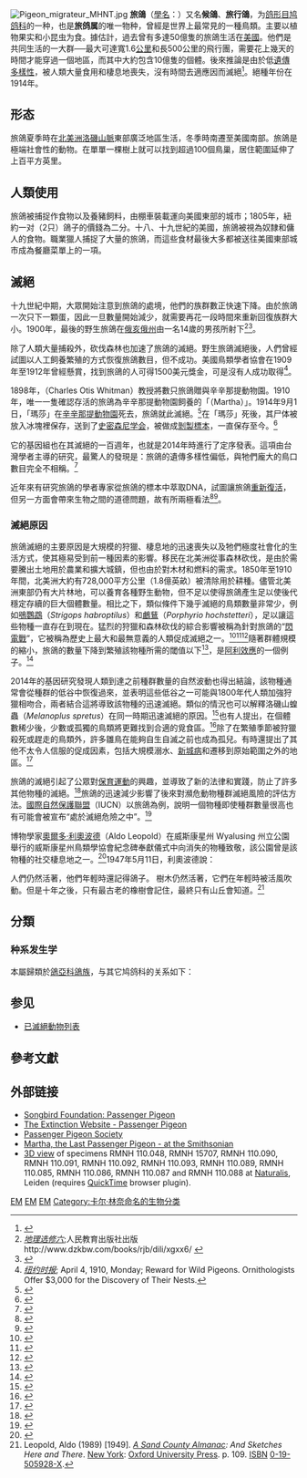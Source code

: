 {{Speciesbox
| image = ROM-BirdGallery-PassengerPigeon.png
| image_caption = [[皇家安大略博物館|皇家安大略博物館]]收藏的旅鴿標本
| status = EX
| extinct = 1914
| status_system = iucn3.1
| display parents=3
 parent authority = {{tsl|en|William John Swainson|William John Swainson|Swainson}}, 1827
| taxon = Ectopistes migratorius
| authority = ([[Linnaeus|Linnaeus]], 1766）
}}
[[File:Pigeon_migrateur_MHNT.jpg|thumb]]
'''旅鴿'''（[[學名|學名]]：{{lang|la|''Ectopistes migratorius''}}）又名'''候鴿'''、'''旅行鴿'''，为[[鸽形目|鸽形目]][[鸠鸽科|鸠鸽科]]的一种，也是'''旅鸽属'''的唯一物种，曾經是世界上最常見的一種鳥類。主要以植物果实和小昆虫为食。據估計，過去曾有多達50億隻的旅鴿生活在[[美國|美國]]。他們是共同生活的一大群──最大可達寬1.6[[公里|公里]]和長500公里的飛行團，需要花上幾天的時間才能穿過一個地區，而其中大約包含10億隻的個體。後來推論是由於低[[遺傳多樣性|遺傳多樣性]]，被人類大量食用和棲息地喪失，沒有時間去適應因而滅絕<ref>{{Cite web |url=http://www.solidot.org/story?sid=54662 |title= 40 億旅鴿消失之謎 |access-date=2017-11-28 |archive-date=2019-06-09 |archive-url=https://web.archive.org/web/20190609153853/https://www.solidot.org/story?sid=54662 |dead-url=no }}</ref>。絕種年份在1914年。

== 形态 ==
旅鴿夏季時在[[北美洲|北美洲]][[洛磯山脈|洛磯山脈]]東部廣泛地區生活，冬季時南遷至美國南部。旅鴿是極端社會性的動物。在單單一棵樹上就可以找到超過100個鳥巢，居住範圍延伸了上百平方英里。

==人類使用==
旅鴿被捕捉作食物以及養豬飼料，由棚車裝載運向美國東部的城市；1805年，紐約一对（2只）鴿子的價錢為二分。十八、十九世紀的美國，旅鴿被視為奴隸和傭人的食物。職業獵人捕捉了大量的旅鴿，而這些食材最後大多都被送往美國東部城市成為餐廳菜單上的一項。

==滅絕==
十九世紀中期，大眾開始注意到旅鴿的處境，他們的族群數正快速下降。由於旅鴿一次只下一顆蛋，因此一旦數量開始減少，就需要再花一段時間來重新回復族群大小。1900年，最後的野生旅鴿在[[俄亥俄州|俄亥俄州]]由一名14歲的男孩所射下<ref>''[[地理选修六|地理选修六]] '';人民教育出版社出版http://www.dzkbw.com/books/rjb/dili/xgxx6/ {{Wayback|url=http://www.dzkbw.com/books/rjb/dili/xgxx6/ |date=20200813111505 }}</ref><ref>{{cite web|author1=动物笔记|title=最后一只旅鸽-搜狐|url=http://mt.sohu.com/20160614/n454385776.shtml|website=mt.sohu.com|publisher=搜狐|accessdate=2017-05-14}}</ref>。

除了人類大量捕殺外，砍伐森林也加速了旅鴿的滅絕。野生旅鴿滅絕後，人們曾經試圖以人工飼養繁殖的方式恢復旅鴿數目，但不成功。美國鳥類學者協會在1909年至1912年曾經懸賞，找到旅鴿的人可得1500美元獎金，可是沒有人成功取得<ref>''[[纽约时报|纽约时报]]''; April 4, 1910, Monday; Reward for Wild Pigeons. Ornithologists Offer $3,000 for the Discovery of Their Nests.</ref>。

1898年，{{link-en|查爾斯·奥蒂斯·惠特曼|Charles Otis Whitman|查爾斯·惠特曼}}（Charles Otis Whitman）教授將數只旅鴿贈與辛辛那提動物園。1910年，唯一一隻確認存活的旅鴿為辛辛那提動物園飼養的「{{link-en|瑪莎 (旅鴿)|Martha (passenger pigeon)|瑪莎}}（Martha）」。1914年9月1日，「瑪莎」在[[辛辛那堤動物和植物園|辛辛那提動物園]]死去，旅鴿就此滅絕。<ref>{{cite news |title=中国“吃货”吃绝禾花雀？ |url=http://www.xinhuanet.com/world/2015-06/10/c_127896830.htm |accessdate=2021-10-20 |work=新华网 |archive-date=2021-10-20 |archive-url=https://web.archive.org/web/20211020060125/http://www.xinhuanet.com/world/2015-06/10/c_127896830.htm |dead-url=no }}</ref>在「瑪莎」死後，其尸体被放入冰塊裡保存，送到了[[史密森尼学会|史密森尼学会]]，被做成[[剝製標本|剝製標本]]，一直保存至今。<ref>{{cite news |title=全球九种珍稀的动物，旅鸽已灭绝，熊猫也有彩色的 |url=https://3g.163.com/dy/article/G89AQR6705525RZO.html |accessdate=2021-10-20 |work=网易网 |date=2021-04-23 |archive-date=2021-10-21 |archive-url=https://web.archive.org/web/20211021031147/https://3g.163.com/dy/article/G89AQR6705525RZO.html |dead-url=no }}</ref>

它的基因組也在其滅絕的一百週年，也就是2014年時進行了定序發表。這項由台灣學者主導的研究，最驚人的發現是：旅鴿的遺傳多樣性偏低，與牠們龐大的鳥口數目完全不相稱。<ref name="氾科學">{{cite web|url=https://pansci.asia/archives/132578|title=曾經有50億鳥口的「旅鴿」，遺傳多樣性卻低得嚇死人？|access-date=2018-07-20|archive-date=2021-01-19|archive-url=https://web.archive.org/web/20210119191831/https://pansci.asia/archives/132578|dead-url=no}}</ref>

近年來有研究旅鴿的學者專家從旅鴿的標本中萃取DNA，試圖讓旅鴿[[去滅絕|重新復活]]，但另一方面會帶來生物之間的道德問題，故有所兩極看法<ref name="nationalgeographic20140902003">{{cite web|url=http://www.ttv.com.tw/drama12/NewsScience/view.asp?id=150882|title=台學者萃取DNA揭開旅鴿滅絕百年謎團|newspaper=[[台灣電視公司|發現科學 - 台視網站]]|date=2014-06-20|accessdate=2016-04-23|language=zh|archive-date=2019-08-09|archive-url=https://web.archive.org/web/20190809173552/https://www.ttv.com.tw/drama12/NewsScience/view.asp?id=150882|dead-url=no}}</ref><ref>{{cite news |title=猛犸象的复活尝试：能否缓解气候变化危机？ |url=https://finance.sina.com.cn/tech/2021-10-15/doc-iktzscyx9786624.shtml?cre=tianyi&mod=pchp&loc=36&r=0&rfunc=79&tj=cxvertical_pc_hp&tr=12 |accessdate=2021-10-20 |work=新浪网 |date=2021-10-15 |archive-date=2021-10-22 |archive-url=https://web.archive.org/web/20211022012352/https://finance.sina.com.cn/tech/2021-10-15/doc-iktzscyx9786624.shtml?cre=tianyi&mod=pchp&loc=36&r=0&rfunc=79&tj=cxvertical_pc_hp&tr=12 |dead-url=no }}</ref>。

=== 滅絕原因 ===
旅鴿滅絕的主要原因是大規模的狩獵、棲息地的迅速喪失以及牠們極度社會化的生活方式，使其極易受到前一種因素的影響。移民在北美洲從事森林砍伐，是由於需要騰出土地用於農業和擴大城鎮，但也​​由於對木材和燃料的需求。1850年至1910年間，北美洲大約有728,000平方公里（1.8億英畝）被清除用於耕種。儘管北美洲東部仍有大片林地，可以養育各種野生動物，但不足以使得旅鴿產生足以使後代穩定存續的巨大個體數量。相比之下，類似條件下幾乎滅絕的鳥類數量非常少，例如[[鴞鸚鵡|鴞鸚鵡]]（''Strigops habroptilus''）和[[鸕鶿|鸕鶿]]（''Porphyrio hochstetteri''），足以讓這些物種一直存在到現在。猛烈的狩獵和森林砍伐的綜合影響被稱為針對旅鴿的“[[閃電戰|閃電戰]]”，它被稱為歷史上最大和最無意義的人類促成滅絕之一。<ref name="Fuller 2014 72–88">{{Harvnb|Fuller|2014|pp=72–88}}</ref><ref name="Hung 2014">{{Cite journal|title=Drastic population fluctuations explain the rapid extinction of the passenger pigeon|first1=C. M.|last2=Shaner|first2=P. J. L.|journal=[[Proceedings_of_the_National_Academy_of_Sciences|Proceedings of the National Academy of Sciences]]|issue=29|doi=10.1073/pnas.1401526111|year=2014|volume=111|pages=10636–10641|bibcode=2014PNAS..11110636H|pmc=4115547|pmid=24979776|last3=Zink|first3=R. M.|last4=Liu|first4=W. C.|last5=Chu|first5=T. C.|last6=Huang|first6=W. S.|last7=Li|first7=S. H.|display-authors=2|last1=Hung|doi-access=free}}</ref><ref name="Hume 2015">{{cite journal|title=Large-scale live capture of Passenger Pigeons ''Ectopistes migratorius'' for sporting purposes: overlooked illustrated documentation|url=http://boc-online.org/passenger-pigeons-large-scale-live-capture/|last=Hume|first=J. P.|journal=Bulletin of the British Ornithologists' Club|year=2015|series=2|volume=135|pages=174{{ndash}}184|access-date=2022-01-07|archive-date=2016-01-06|archive-url=https://web.archive.org/web/20160106072227/http://boc-online.org/passenger-pigeons-large-scale-live-capture/|dead-url=no}}</ref>隨著群體規模的縮小，旅鴿的數量下降到繁殖該物種所需的閾值以下<ref>{{cite journal|title=The extinction of the passenger pigeon ''Ectopistes migratorius'' and its relevance to contemporary conservation|first1=T.|journal=[[Biological_Conservation_(journal)|Biological Conservation]]|issue=2|doi=10.1016/0006-3207(80)90046-4|year=1980|volume=17|pages=157–162|last1=Halliday}}</ref>，是[[阿利效應|阿利效應]]的一個例子。<ref>{{Cite web|title=Passenger Pigeon/Allee effect|url=https://kevintshoemaker.github.io/NRES-470/LECTURE5.html|access-date=2020-09-25|website=kevintshoemaker.github.io|archive-date=2022-01-07|archive-url=https://web.archive.org/web/20220107153739/https://kevintshoemaker.github.io/NRES-470/LECTURE5.html|dead-url=no}}</ref>

2014年的基因研究發現人類到達之前種群數量的自然波動也得出結論，該物種通常會從種群的低谷中恢復過來，並表明這些低谷之一可能與1800年代人類加強狩獵相吻合，兩者結合這將導致該物種的迅速滅絕。類似的情況也可以解釋洛磯山蝗蟲（''Melanoplus spretus''）在同一時期迅速滅絕的原因。<ref name="Hung 20142">{{Cite journal|title=Drastic population fluctuations explain the rapid extinction of the passenger pigeon|first1=C. M.|last2=Shaner|first2=P. J. L.|journal=[[Proceedings_of_the_National_Academy_of_Sciences|Proceedings of the National Academy of Sciences]]|issue=29|doi=10.1073/pnas.1401526111|year=2014|volume=111|pages=10636–10641|bibcode=2014PNAS..11110636H|pmc=4115547|pmid=24979776|last3=Zink|first3=R. M.|last4=Liu|first4=W. C.|last5=Chu|first5=T. C.|last6=Huang|first6=W. S.|last7=Li|first7=S. H.|display-authors=2|last1=Hung|doi-access=free}}</ref>也有人提出，在個體數稀少後，少數或孤獨的鳥類將更難找到合適的覓食區。<ref name="Extinct Birds">{{cite book|last1=Hume|first1=J. P.|author-link=Julian Pender Hume|last2=Walters|first2=M.|title=Extinct Birds|publisher=T & AD Poyser|year=2012|location=London|isbn=978-1-4081-5725-1|pages=144{{ndash}}146}}</ref>除了在繁殖季節被狩獵殺死或趕走的鳥類外，許多雛鳥在能夠自生自滅之前也成為孤兒。有時還提出了其他不太令人信服的促成因素，包括大規模溺水、[[新城病|新城病]]和遷移到原始範圍之外的地區。<ref name="Fuller 2014 72–88">{{Harvnb|Fuller|2014|pp=72–88}}</ref>

旅鴿的滅絕引起了公眾對[[保育運動|保育運動]]的興趣，並導致了新的法律和實踐，防止了許多其他物種的滅絕。<ref name="SI">{{cite web|title=The Passenger Pigeon|url=http://www.si.edu/Encyclopedia_SI/nmnh/passpig.htm|access-date=April 22, 2013|author=Department of Vertebrate Zoology, National Museum of Natural History|date=March 2001|website=Encyclopedia Smithsonian|publisher=[[Smithsonian_Institution|Smithsonian Institution]]|archive-url=https://web.archive.org/web/20120313223001/http://www.si.edu/encyclopedia_Si/nmnh/passpig.htm|archive-date=March 13, 2012}}</ref>旅鴿的迅速減少影響了後來對瀕危動物種群滅絕風險的評估方法。[[國際自然保護聯盟|國際自然保護聯盟]]（IUCN）以旅鴿為例，說明一個物種即使種群數量很高也有可能會被宣布“處於滅絕危險之中”。<ref name="ext">{{cite journal|title=Extinction: the Passenger Pigeon, last hopes, letting go|first1=J. A.|last2=Jackson|first2=B.|journal=[[The_Wilson_Journal_of_Ornithology|The Wilson Journal of Ornithology]]|issue=4|doi=10.1676/1559-4491(2007)119[767:etpplh]2.0.co;2|year=2007|volume=119|pages=767{{ndash}}772|jstor=20456089|last1=Jackson}}</ref>

博物學家[[奥尔多·利奥波德|奧爾多·利奧波德]]（Aldo Leopold）在威斯康星州 Wyalusing 州立公園舉行的威斯康星州鳥類學協會紀念碑奉獻儀式中向消失的物種致敬，該公園曾是該物種的社交棲息地之一。<ref>{{cite web|title=Passenger Pigeon Monument|url=http://www.wisconsinhistory.org/whi/fullRecord.asp?id=34684|access-date=January 22, 2014|publisher=Wisconsin Historical Society|archive-date=2013-12-04|archive-url=https://web.archive.org/web/20131204043732/http://www.wisconsinhistory.org/whi/fullRecord.asp?id=34684|dead-url=no}}</ref>1947年5月11日，利奧波德說：

人們仍然活著，他們年輕時還記得鴿子。 樹木仍然活著，它們在年輕時被活風吹動。但是十年之後，只有最古老的橡樹會記住，最終只有山丘會知道。<ref>Leopold, Aldo (1989) [1949]. ''[[沙鄉年鑑|A Sand County Almanac]]: And Sketches Here and There''. [[New_York_City|New York]]: [[Oxford_University_Press|Oxford University Press]]. p. 109. [[ISBN_(identifier)|ISBN]] [[Special:BookSources/0-19-505928-X|<bdi>0-19-505928-X</bdi>]].</ref>

==分類==
===种系发生学===
本屬歸類於[[鴿亞科|鴿亞科]][[鴿族|鴿族]]，与其它鸠鸽科的关系如下{{r|Boyd}}：
{{鸠鸽科支序分类法}}

== 参见 ==
* [[已滅絕動物列表|已滅絕動物列表]]

== 參考文獻 ==
{{reflist|refs=
<ref name="Boyd">{{cite web| website= JBoyd.net| last= Boyd| first= John H., III| year= 2017| title= ''COLUMBEA: Mirandornithes, Columbimorphae''| url= http://jboyd.net/Taxo/List3.html#columbiformes| accessdate= 2018-04-14| archive-date= 2013-10-21| archive-url= https://web.archive.org/web/20131021175406/http://jboyd.net/Taxo/List3.html#columbiformes| dead-url= no}}</ref>
}}

== 外部链接 ==
{{wikisourcelang|en|The Passenger Pigeon|旅鴿}}
{{Commons|Ectopistes migratorius}}
* [http://www.songbird.org/birds/extinct/passpigeon.htm Songbird Foundation: Passenger Pigeon] {{Wayback|url=http://www.songbird.org/birds/extinct/passpigeon.htm |date=20090130221811 }}{{en}}
* [https://web.archive.org/web/20110316084438/http://www.petermaas.nl/extinct/speciesinfo/passengerpigeon.htm The Extinction Website - Passenger Pigeon]{{en}}
* [http://www.passengerpigeon.org/ Passenger Pigeon Society] {{Wayback|url=http://www.passengerpigeon.org/ |date=20071107195218 }}{{en}}
* [http://www.mnh.si.edu/onehundredyears/featured_objects/martha2.html Martha, the Last Passenger Pigeon - at the Smithsonian] {{Wayback|url=http://www.mnh.si.edu/onehundredyears/featured_objects/martha2.html |date=20160121214525 }}{{en}}
* [https://web.archive.org/web/20111206183648/http://nlbif.eti.uva.nl/naturalis/detail?lang=uk&id=39 3D view] of specimens RMNH 110.048, RMNH 15707, RMNH 110.090, RMNH 110.091, RMNH 110.092, RMNH 110.093, RMNH 110.089, RMNH 110.085, RMNH 110.086, RMNH 110.087 and RMNH 110.088 at [[Naturalis|Naturalis]], Leiden (requires [[QuickTime|QuickTime]] browser plugin).{{en}}
{{Taxonbar|from=Q191968}}

{{DEFAULTSORT:旅鴿}}
[[Category:IUCN紅色名錄絕滅物種|EM]]
[[Category:鸠鸽科|EM]]
[[Category:已滅絕鳥類|EM]]
[[Category:卡尔·林奈命名的生物分类|Category:卡尔·林奈命名的生物分类]]